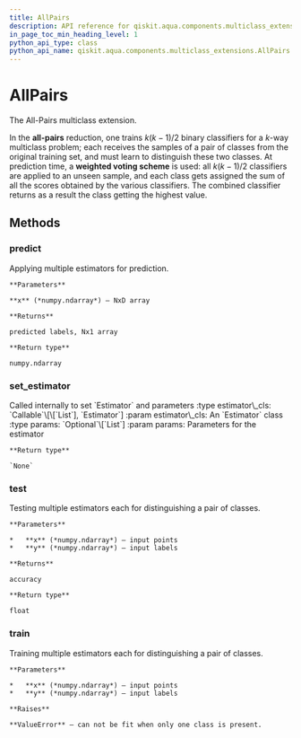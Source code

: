 ```yaml
---
title: AllPairs
description: API reference for qiskit.aqua.components.multiclass_extensions.AllPairs
in_page_toc_min_heading_level: 1
python_api_type: class
python_api_name: qiskit.aqua.components.multiclass_extensions.AllPairs
---
```


# AllPairs

<Class id="qiskit.aqua.components.multiclass_extensions.AllPairs" isDedicatedPage={true} github="https://github.com/qiskit-community/qiskit-aqua/tree/stable/0.7/qiskit/aqua/components/multiclass_extensions/all_pairs.py" signature="AllPairs" modifiers="class">
  The All-Pairs multiclass extension.

  In the **all-pairs** reduction, one trains $k(k−1)/2$ binary classifiers for a $k$-way multiclass problem; each receives the samples of a pair of classes from the original training set, and must learn to distinguish these two classes. At prediction time, a **weighted voting scheme** is used: all $k(k−1)/2$ classifiers are applied to an unseen sample, and each class gets assigned the sum of all the scores obtained by the various classifiers. The combined classifier returns as a result the class getting the highest value.

  ## Methods

  <span id="allpairs-predict" />

  ### predict

  <Function id="qiskit.aqua.components.multiclass_extensions.AllPairs.predict" signature="AllPairs.predict(x)">
    Applying multiple estimators for prediction.

    **Parameters**

    **x** (*numpy.ndarray*) – NxD array

    **Returns**

    predicted labels, Nx1 array

    **Return type**

    numpy.ndarray
  </Function>

  <span id="allpairs-set-estimator" />

  ### set\_estimator

  <Function id="qiskit.aqua.components.multiclass_extensions.AllPairs.set_estimator" signature="AllPairs.set_estimator(estimator_cls, params=None)">
    Called internally to set `Estimator` and parameters :type estimator\_cls: `Callable`\[\[`List`], `Estimator`] :param estimator\_cls: An `Estimator` class :type params: `Optional`\[`List`] :param params: Parameters for the estimator

    **Return type**

    `None`
  </Function>

  <span id="allpairs-test" />

  ### test

  <Function id="qiskit.aqua.components.multiclass_extensions.AllPairs.test" signature="AllPairs.test(x, y)">
    Testing multiple estimators each for distinguishing a pair of classes.

    **Parameters**

    *   **x** (*numpy.ndarray*) – input points
    *   **y** (*numpy.ndarray*) – input labels

    **Returns**

    accuracy

    **Return type**

    float
  </Function>

  <span id="allpairs-train" />

  ### train

  <Function id="qiskit.aqua.components.multiclass_extensions.AllPairs.train" signature="AllPairs.train(x, y)">
    Training multiple estimators each for distinguishing a pair of classes.

    **Parameters**

    *   **x** (*numpy.ndarray*) – input points
    *   **y** (*numpy.ndarray*) – input labels

    **Raises**

    **ValueError** – can not be fit when only one class is present.
  </Function>
</Class>

